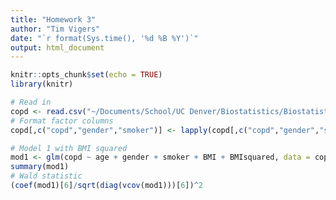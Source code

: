 ```yaml
---
title: "Homework 3"
author: "Tim Vigers"
date: "`r format(Sys.time(), '%d %B %Y')`"
output: html_document
---
```


```r
knitr::opts_chunk$set(echo = TRUE)
library(knitr)
```

```r
# Read in
copd <- read.csv("~/Documents/School/UC Denver/Biostatistics/Biostatistical Methods 2/Homeworks/Homework 3/hw3.txt", sep="")
# Format factor columns
copd[,c("copd","gender","smoker")] <- lapply(copd[,c("copd","gender","smoker")], as.factor)
```

```r
# Model 1 with BMI squared
mod1 <- glm(copd ~ age + gender + smoker + BMI + BMIsquared, data = copd,family = "binomial")
summary(mod1)
# Wald statistic
(coef(mod1)[6]/sqrt(diag(vcov(mod1)))[6])^2
```